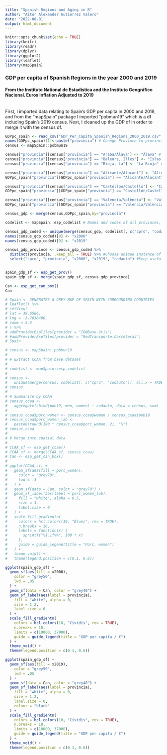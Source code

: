 ```yaml
---
title: "Spanish Regions and Aging in R"
author: "Aitor Alexander Gutierrez Valero"
date: '2022-08-01'
output: html_document
---
```


```r
knitr::opts_chunk$set(echo = TRUE)
library(knitr)
library(readr)
library(dplyr)
library(ggplot2)
library(leaflet)
library(mapSpain)
```
### GDP per capita of Spanish Regions in the year 2000 and 2019
#### From the Instituto National de Estadística and the Instituto Geográfico Nacional. Euros Inflation Adjusted to 2019
<br>
First, I imported data relating to Spain's GDP per capita in 2000 and 2019, and from the "mapSpain" package I imported "pobmun19" which is a df  including Spain's 2019 census. Next, I cleaned up the GDP df in order to merge it with the census df.

```r
GDPpc_spain <- read_csv("GDP_Per_Capita_Spanish_Regions_2000_2019.csv",) #Import Spanish Provinces Data
names(GDPpc_spain)[1]<-paste("provincia") # Change Province to provincia
census <- mapSpain::pobmun19

census["provincia"][census["provincia"] == "Araba/Álava"] <- "Álava" # Change alava
census["provincia"][census["provincia"] == "Balears, Illes"] <- "Islas Baleraes" # Change islas baleares
census["provincia"][census["provincia"] == "Rioja, La"] <- "La Rioja" #Change La Rioja

census["provincia"][census["provincia"] == "Alicante/Alacant"] <- "Alicante" #Change Alicante for both
GDPpc_spain["provincia"][GDPpc_spain["provincia"] == "Alicante/Alacant"] <- "Alicante" 

census["provincia"][census["provincia"] == "Castellón/Castelló"] <- "Castellón" #Change Castellón for both
GDPpc_spain["provincia"][GDPpc_spain["provincia"] == "Castellón/Castelló"] <- "Castellón" 

census["provincia"][census["provincia"] == "Valencia/València"] <- "Valencia" #Change Valencia for both
GDPpc_spain["provincia"][GDPpc_spain["provincia"] == "Valencia/València"] <- "Valencia" 

census_gdp <- merge(census,GDPpc_spain,by="provincia")

codelist <- mapSpain::esp_codelist # Names and codes of all provinces, autonomous territories, and cities.

census_gdp_coded <- unique(merge(census_gdp, codelist[, c("cpro", "codauto")], all.x = TRUE))
names(census_gdp_coded)[8] <- "x2000"
names(census_gdp_coded)[9] <- "x2019"

census_gdp_province <- census_gdp_coded %>%
  distinct(provincia, .keep_all = TRUE) %>% #Choose unique instance of provincia
  select("cpro", "provincia", "x2000", "x2019", "codauto") #Keep useful columns


spain_gdp_sf <- esp_get_prov()
spain_gdp_sf <- merge(spain_gdp_sf, census_gdp_province)

Can <- esp_get_can_box()
Can
```

```r
# Spain <- GENERATES A GREY MAP OF SPAIN WITH SURROUNDING COUNTRIES
# leaflet() %>%
# setView(
# lat = 39.6566,
# lng = -3.7038400,
# zoom = 5.5
# ) %>%
# addProviderEspTiles(provider = "IGNBase.Gris")
# #addProviderEspTiles(provider = "RedTransporte.Carreteras")
# Spain

# census <- mapSpain::pobmun19
# 
# # Extract CCAA from base dataset
# 
# codelist <- mapSpain::esp_codelist
# 
# census <-
#   unique(merge(census, codelist[, c("cpro", "codauto")], all.x = TRUE))
# census
# 
# # Summarize by CCAA
# census_ccaa <-
#   aggregate(cbind(pob19, men, women) ~ codauto, data = census, sum)
# 
# census_ccaa$porc_women <- census_ccaa$women / census_ccaa$pob19
# census_ccaa$porc_women_lab <-
#   paste0(round(100 * census_ccaa$porc_women, 2), "%")
# census_ccaa
# 
# # Merge into spatial data
# 
# CCAA_sf <- esp_get_ccaa()
# CCAA_sf <- merge(CCAA_sf, census_ccaa)
# Can <- esp_get_can_box()
# 
# ggplot(CCAA_sf) +
#   geom_sf(aes(fill = porc_women),
#     color = "grey70",
#     lwd = .3
#   ) +
#   geom_sf(data = Can, color = "grey70") +
#   geom_sf_label(aes(label = porc_women_lab),
#     fill = "white", alpha = 0.5,
#     size = 3,
#     label.size = 0
#   ) +
#   scale_fill_gradientn(
#     colors = hcl.colors(10, "Blues", rev = TRUE),
#     n.breaks = 10,
#     labels = function(x) {
#       sprintf("%1.1f%%", 100 * x)
#     },
#     guide = guide_legend(title = "Porc. women")
#   ) +
#   theme_void() +
#   theme(legend.position = c(0.1, 0.6))
```

```r
ggplot(spain_gdp_sf) +
  geom_sf(aes(fill = x2000),
    color = "grey50",
    lwd = .05
  ) +
  geom_sf(data = Can, color = "grey40") +
  geom_sf_label(aes(label = provincia),
    fill = "white", alpha = 0,
    size = 1.2,
    label.size = 0
  ) +
  scale_fill_gradientn(
    colors = hcl.colors(10, "Cividis", rev = TRUE),
    n.breaks = 10,
    limits = c(10000, 37000),
    guide = guide_legend(title = "GDP per capita / €")
  ) +
  theme_void() +
  theme(legend.position = c(0.1, 0.6))
```

```r
ggplot(spain_gdp_sf) +
  geom_sf(aes(fill = x2019),
    color = "grey50",
    lwd = .05
  ) +
  geom_sf(data = Can, color = "grey40") +
  geom_sf_label(aes(label = provincia),
    fill = "white", alpha = 0,
    size = 1.2,
    label.size = 0,
    colour = "black"
  ) +
  scale_fill_gradientn(
    colors = hcl.colors(10, "Cividis", rev = TRUE),
    n.breaks = 10,
    limits = c(10000, 37000),
    guide = guide_legend(title = "GDP per capita / €")
  ) +
  theme_void() +
  theme(legend.position = c(0.1, 0.6))
```

```r


```

```r

```

